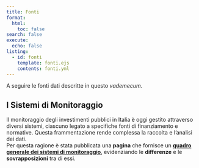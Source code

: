 ```yaml
---
title: Fonti
format:
  html:
    toc: false
search: false
execute:
  echo: false
listing:
  - id: fonti
    template: fonti.ejs
    contents: fonti.yml
---
```


A seguire le fonti dati descritte in questo _vademecum_.

::: {#fonti}
:::

## I Sistemi di Monitoraggio

Il monitoraggio degli investimenti pubblici in Italia è oggi gestito attraverso diversi sistemi, ciascuno legato a specifiche fonti di finanziamento e normative. Questa frammentazione rende complessa la raccolta e l'analisi dei dati.<br>
Per questa ragione è stata pubblicata una **pagina** che fornisce un [**quadro generale dei sistemi di monitoraggio**](quadro.qmd), evidenziando le **differenze** e le **sovrapposizioni** tra di essi.
